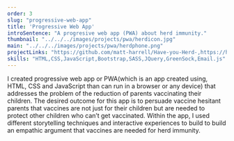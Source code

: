 ```yaml
---
order: 3
slug: "progressive-web-app"
title: 'Progressive Web App'
introSentence: "A progresive web app (PWA) about herd immunity."
thumbnail: "../../../images/projects/pwa/herdicon.jpg"
main: "../../../images/projects/pwa/herdphone.png"
projectLinks: "https://github.com/matt-harrell/Have-you-Herd-,https://herd.matthharrell.com/"
skills: "HTML,CSS,JavaScript,Bootstrap,SASS,JQuery,GreenSock,Email.js"
---
```


I created progressive web app or PWA(which is an app created using, HTML, CSS and JavaScript than can run in a browser or any device) that addresses the problem of the reduction of parents vaccinating their children. The desired outcome for this app is to persuade vaccine hesitant parents that vaccines are not just for their children but are needed to protect other children who can’t get vaccinated. Within the app, I used different storytelling techniques and interactive experiences to build to build an empathic argument that vaccines are needed for herd immunity.